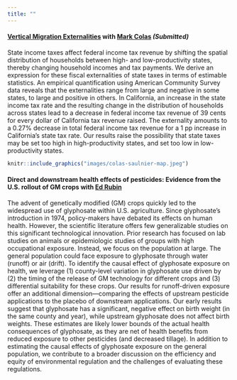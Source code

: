 ```yaml
---
title: ""
---
```


#### **[Vertical Migration Externalities](papers/ColasSaulnier.pdf)** with [Mark Colas](https://sites.google.com/site/markyaucolas/home) *(Submitted)*

State income taxes affect federal income tax revenue by shifting the spatial distribution of households between high- and low-productivity states, thereby changing household incomes and tax payments. We derive an expression for these fiscal externalities of state taxes in terms of estimable statistics. An empirical quantification using American Community Survey data reveals that the externalities range from large and negative in some states, to large and positive in others. In California, an increase in the state income tax rate and the resulting change in the distribution of households across states lead to a decrease in federal income tax revenue of 39 cents for every dollar of California tax revenue raised. The externality amounts to a 0.27% decrease in total federal income tax revenue for a 1 pp increase in California’s state tax rate. Our results raise the possibility that state taxes may be set too high in high-productivity states, and set too low in low-productivity states.  

```r
knitr::include_graphics("images/colas-saulnier-map.jpeg")
```


#### **Direct and downstream health effects of pesticides: Evidence from the U.S. rollout of GM crops** with [Ed Rubin](http://edrub.in/) 

The advent of genetically modified (GM) crops quickly led to the widespread use of glyphosate within U.S. agriculture. Since glyphosate's introduction in 1974, policy-makers have debated its effects on human health. However, the scientific literature offers few generalizable studies on this significant technological innovation. Prior research has focused on lab studies on animals or epidemiologic studies of groups with high occupational exposure. Instead, we focus on the population at large. The general population could face exposure to glyphosate through water (runoff) or air (drift). To identify the causal effect of glyphosate exposure on health, we leverage (1) county-level variation in glyphosate use driven by (2) the timing of the release of GM technology for different crops and (3) differential suitability for these crops. Our results for runoff-driven exposure offer an additional dimension---comparing the effects of upstream pesticide applications to the placebo of downstream applications. Our early results suggest that glyphosate has a significant, negative effect on birth weight (in the same county and year), while upstream glyphosate does not affect birth weights. These estimates are likely lower bounds of the actual health consequences of glyphosate, as they are net of health benefits from reduced exposure to other pesticides (and decreased tillage). In addition to estimating the causal effects of glyphosate exposure on the general population, we contribute to a broader discussion on the efficiency and equity of environmental regulation and the challenges of evaluating these regulations.


